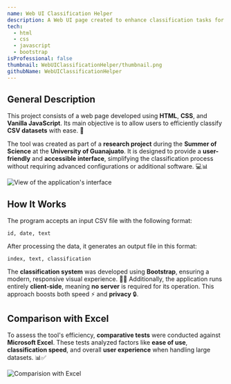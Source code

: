 ```yaml
---
name: Web UI Classification Helper
description: A Web UI page created to enhance classification tasks for a research project at the University of Guanajuato.
tech: 
  - html
  - css
  - javascript
  - bootstrap
isProfessional: false
thumbnail: WebUIClassificationHelper/thumbnail.png
githubName: WebUIClassificationHelper
---
```

## General Description

This project consists of a web page developed using **HTML**, **CSS**, and **Vanilla JavaScript**. Its main objective is to allow users to efficiently classify **CSV datasets** with ease. 🚀  

The tool was created as part of a **research project** during the **Summer of Science** at the **University of Guanajuato**. It is designed to provide a **user-friendly** and **accessible interface**, simplifying the classification process without requiring advanced configurations or additional software. 💻📊

![View of the application's interface](../../assets/ProjectsImages/WebUIClassificationHelper/thumbnail.png)

## How It Works

The program accepts an input CSV file with the following format:  

```csv
id, date, text
```

After processing the data, it generates an output file in this format:  

```csv
index, text, classification
```

The **classification system** was developed using **Bootstrap**, ensuring a modern, responsive visual experience. 📱✨ Additionally, the application runs entirely **client-side**, meaning **no server** is required for its operation. This approach boosts both speed ⚡ and **privacy** 🔒.

## Comparison with Excel

To assess the tool's efficiency, **comparative tests** were conducted against **Microsoft Excel**. These tests analyzed factors like **ease of use**, **classification speed**, and overall **user experience** when handling large datasets. 📊✅

![Comparision with Excel](../../assets/ProjectsImages/WebUIClassificationHelper/graph.png)